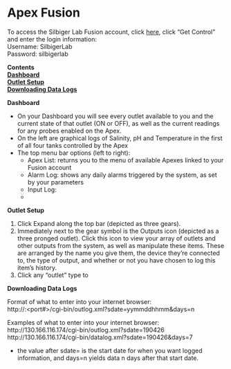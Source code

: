 # Apex Fusion


To access the Silbiger Lab Fusion account, click [here](apexfusion.com), click "Get Control" and enter the login information:  
Username: SilbigerLab  
Password: silbigerlab  

**Contents**  
[**Dashboard**](#Dashboard)  
[**Outlet Setup**](#Outlet_Setup)  
[**Downloading Data Logs**](#Data_Logs)  


<a name="Dashboard"></a> **Dashboard**

- On your Dashboard you will see every outlet available to you and the current state of that outlet (ON or OFF), as well as the current readings for any probes enabled on the Apex.
- On the left are graphical logs of Salinity, pH and Temperature in the first of all four tanks controlled by the Apex
- The top menu bar options (left to right):
  - Apex List: returns you to the menu of available Apexes linked to your Fusion account
  - Alarm Log: shows any daily alarms triggered by the system, as set by your parameters
  - Input Log: 
  - 

<a name="Outlet_Setup"></a> **Outlet Setup**

1. Click Expand along the top bar (depicted as three gears).
1. Immediately next to the gear symbol is the Outputs icon (depicted as a three pronged outlet).  Click this icon to view your array of outlets and other outputs from the system, as well as manipulate these items.  These are arranged by the name you give them, the device they're connected to, the type of output, and whether or not you have chosen to log this item's history.
1. Click any "outlet" type to 


<a name="Data_Logs"></a> **Downloading Data Logs**

Format of what to enter into your internet browser:  
http://<your IP address or DynDNS name>:<port#>/cgi-bin/outlog.xml?sdate=yymmddhhmm&days=n  

Examples of what to enter into your internet browser:  
http://130.166.116.174/cgi-bin/outlog.xml?sdate=190426  
http://130.166.116.174/cgi-bin/datalog.xml?sdate=190426&days=7  

- the value after sdate= is the start date for when you want logged information, and days=n yields data n days after that start date.

